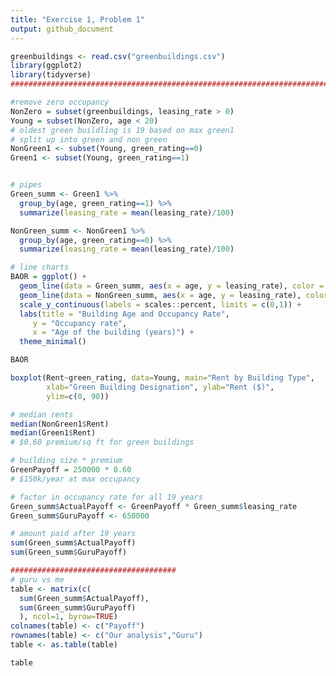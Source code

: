 ```yaml
---
title: "Exercise 1, Problem 1"
output: github_document
---
```


```r
greenbuildings <- read.csv("greenbuildings.csv")
library(ggplot2)
library(tidyverse)
#################################################################################

#remove zero occupancy
NonZero = subset(greenbuildings, leasing_rate > 0)
Young = subset(NonZero, age < 20)
# oldest green buildling is 19 based on max green1
# split up into green and non green
NonGreen1 <- subset(Young, green_rating==0)
Green1 <- subset(Young, green_rating==1)


# pipes
Green_summ <- Green1 %>%
  group_by(age, green_rating==1) %>%
  summarize(leasing_rate = mean(leasing_rate)/100)

NonGreen_summ <- NonGreen1 %>%
  group_by(age, green_rating==0) %>%
  summarize(leasing_rate = mean(leasing_rate)/100)

# line charts
BAOR = ggplot() + 
  geom_line(data = Green_summ, aes(x = age, y = leasing_rate), color = "chartreuse3") +
  geom_line(data = NonGreen_summ, aes(x = age, y = leasing_rate), color = "burlywood4") + 
  scale_y_continuous(labels = scales::percent, limits = c(0,1)) +
  labs(title = "Building Age and Occupancy Rate",
     y = "Occupancy rate",
     x = "Age of the building (years)") + 
  theme_minimal()
```

```r
BAOR
```

```r
boxplot(Rent~green_rating, data=Young, main="Rent by Building Type", 
        xlab="Green Building Designation", ylab="Rent ($)",
        ylim=c(0, 90))
```        

```r
# median rents
median(NonGreen1$Rent)
median(Green1$Rent)
# $0.60 premium/sq ft for green buildings

# building size * premium
GreenPayoff = 250000 * 0.60
# $150k/year at max occupancy

# factor in occupancy rate for all 19 years
Green_summ$ActualPayoff <- GreenPayoff * Green_summ$leasing_rate
Green_summ$GuruPayoff <- 650000

# amount paid after 19 years
sum(Green_summ$ActualPayoff)
sum(Green_summ$GuruPayoff)

#####################################
# guru vs me
table <- matrix(c(
  sum(Green_summ$ActualPayoff),
  sum(Green_summ$GuruPayoff)
  ), ncol=1, byrow=TRUE)
colnames(table) <- c("Payoff")
rownames(table) <- c("Our analysis","Guru")
table <- as.table(table)
```
```r
table
```
